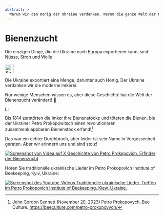 ```yaml
---
abstract: > 
  Warum wir den Honig der Ukraine verdanken. Warum die ganze Welt der Ukraine den Honig verdankt: Petro Prokopovych.
---
```


# Bienenzucht {#sec-culture-bees}

::: {.callout-caution title="Mythos"}
Die einzigen Dinge, die die Ukraine nach Europa exportieren kann, sind Nüsse, Stroh und Wolle.
[<br></br>![Search for topic in EUvsDisinfo](../all_common_img/EUvsDisinfo_400x240.jpg){height=2em}](https://euvsdisinfo.eu/report/the-only-things-that-ukraine-can-export-to-europe-are/)
:::

::: {.callout-tip title="Wahrheit"}
Die Ukraine exportiert eine Menge, darunter auch Honig. Der Ukraine verdanken wir die moderne Imkerei.
:::


Nur wenige Menschen wissen es, aber diese Geschichte hat die Welt der Bienenzucht verändert! 🐝

[![Link zu Petro Prokopovych auf Wikipedia](../all_common_img/Wikipedia.png){height=1em}](https://de.wikipedia.org/wiki/Petro_Prokopowytsch)

Bis 1814 zerstörten die Imker ihre Bienenstöcke und töteten die Bienen, bis der Ukrainer Petro Prokopowitsch einen revolutionären zusammenklappbaren Bienenstock erfand![^culture-ukraine-2] 

Das war ein echter Durchbruch, aber leider ist sein Name in Vergessenheit geraten. Aber wir erinnern uns und sind stolz!

[![Screenshot von Videa auf X](PetroProkopovych.jpg)
Geschichte von Petro Prokopovich, Erfinder der Bienenzucht](https://x.com/i/status/1924525342728896624/)

Hören Sie traditionelle ukrainische Lieder im Petro Prokopovich Institute of Beekeeping, Kyiv, Ukraine:

[![Screenshot des Youtube-Videos](PetroProkopovychFolksongs.jpg)
Traditionelle ukrainische Lieder. Treffen im Petro Prokopovich Institute of Beekeeping. Kiew, Ukraine. ](https://youtu.be/8FYs4eVi64M?t=9)



[^culture-ukraine-2]: John Gordon Sennett (November 20, 2023) Petro Prokopovych. Bee Culture.  [https://beeculture.com/petro-prokopovych/](https://beeculture.com/petro-prokopovych/)

